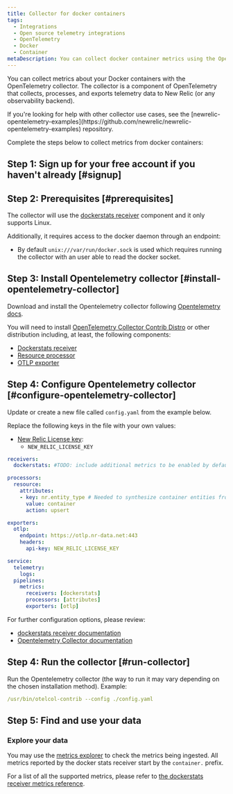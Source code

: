 ```yaml
---
title: Collector for docker containers
tags:
  - Integrations
  - Open source telemetry integrations
  - OpenTelemetry
  - Docker
  - Container
metaDescription: You can collect docker container metrics using the OpenTelemetry collector.
---
```

You can collect metrics about your Docker containers with the OpenTelemetry collector. The collector is a component of OpenTelemetry that collects, processes, and exports telemetry data to New Relic (or any observability backend).

<Callout variant="tip">
  If you're looking for help with other collector use cases, see the [newrelic-opentelemetry-examples](https://github.com/newrelic/newrelic-opentelemetry-examples) repository.
</Callout>

Complete the steps below to collect metrics from docker containers:

## Step 1: Sign up for your free account if you haven't already [#signup]

<InlineSignup />

## Step 2: Prerequisites [#prerequisites]

The collector will use the [dockerstats receiver](https://github.com/open-telemetry/opentelemetry-collector-contrib/tree/main/receiver/dockerstatsreceiver) component and it only supports Linux.

Additionally, it requires access to the docker daemon through an endpoint:

* By default `unix:///var/run/docker.sock` is used which requires running the collector with an user able to read the docker socket.

## Step 3: Install Opentelemetry collector [#install-opentelemetry-collector]

Download and install the Opentelemetry collector following [Opentelemetry docs](https://opentelemetry.io/docs/collector/getting-started/).

You will need to install [OpenTelemetry Collector Contrib Distro](https://github.com/open-telemetry/opentelemetry-collector-releases/tree/main/distributions/otelcol-contrib) or other distribution including, at least, the following components:

* [Dockerstats receiver](https://github.com/open-telemetry/opentelemetry-collector-contrib/tree/main/receiver/dockerstatsreceiver)
* [Resource processor](https://github.com/open-telemetry/opentelemetry-collector-contrib/tree/main/processor/resourceprocessor)
* [OTLP exporter](https://pkg.go.dev/go.opentelemetry.io/collector/exporter/otlpexporter)

## Step 4: Configure Opentelemetry collector [#configure-opentelemetry-collector]

Update or create a new file called `config.yaml` from the example below.

Replace the following keys in the file with your own values:

* [New Relic License key](/docs/apis/intro-apis/new-relic-api-keys/#license-key):
	* `NEW_RELIC_LICENSE_KEY`


```yaml
receivers:
  dockerstats: #TODO: include additional metrics to be enabled by default

processors:
  resource:
    attributes:
    - key: nr.entity_type # Needed to synthesize container entities from metrics
      value: container
      action: upsert

exporters:
  otlp:
    endpoint: https://otlp.nr-data.net:443
    headers:
      api-key: NEW_RELIC_LICENSE_KEY

service:
  telemetry:
    logs:
  pipelines:
    metrics:
      receivers: [dockerstats]
      processors: [attributes]
      exporters: [otlp]
```

For further configuration options, please review:

* [dockerstats receiver documentation](https://github.com/open-telemetry/opentelemetry-collector-contrib/tree/main/receiver/dockerstatsreceiver#configuration)
* [Opentelemetry Collector documentation](https://opentelemetry.io/docs/collector/configuration/)

## Step 4: Run the collector [#run-collector]

Run the Opentelemetry collector (the way to run it may vary depending on the chosen installation method). Example:

```yaml
/usr/bin/otelcol-contrib --config ./config.yaml
```

## Step 5: Find and use your data

### Explore your data

You may use the [metrics explorer](/docs/query-your-data/explore-query-data/browse-data/introduction-data-explorer) to check the metrics being ingested. All metrics reported by the docker stats receiver start by the `container.` prefix.

For a list of all the supported metrics, please refer to [the dockerstats receiver metrics reference](https://github.com/open-telemetry/opentelemetry-collector-contrib/blob/main/receiver/dockerstatsreceiver/documentation.md).
